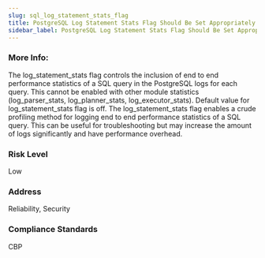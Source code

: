 ```yaml
---
slug: sql_log_statement_stats_flag
title: PostgreSQL Log Statement Stats Flag Should Be Set Appropriately
sidebar_label: PostgreSQL Log Statement Stats Flag Should Be Set Appropriately
---
```


### More Info:

The log_statement_stats flag controls the inclusion of end to end performance statistics of a SQL query in the PostgreSQL logs for each query. This cannot be enabled with other module statistics (log_parser_stats, log_planner_stats, log_executor_stats). Default value for log_statement_stats flag is off. The log_statement_stats flag enables a crude profiling method for logging end to end performance statistics of a SQL query. This can be useful for troubleshooting but may increase the amount of logs significantly and have performance overhead.

### Risk Level

Low

### Address

Reliability, Security

### Compliance Standards

CBP

